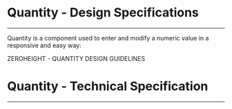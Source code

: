 
<Meta title="ODS Components/Form/Quantity [molecule]/Specifications" />

# Quantity - Design Specifications
----

Quantity is a component used to enter and modify a numeric value in a responsive and easy way:
<div>
  <osds-button color="primary" variant="ghost" href="https://zeroheight.com/6fc8a63f7/p/082230-quantity/b/40a887" target="_blank">
    ZEROHEIGHT - QUANTITY DESIGN GUIDELINES &nbsp;
    <osds-icon name="external-link" color="primary" size="xs"></osds-icon>
  </osds-button>
</div>

# Quantity - Technical Specification
----

<SpecificationsQuantity />
